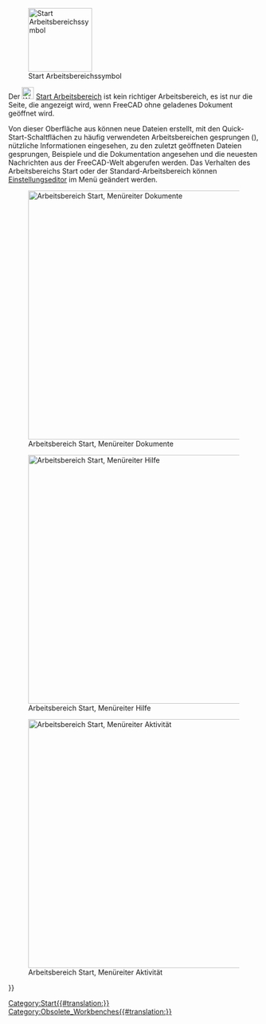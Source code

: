 <languages/>

{{Docnav/de
|
|
|IconL=
|IconR=
}}

{{VeryImportantMessage|Der '''Arbeitsbereich Start''' wird nach der Version 0.21. nicht mehr enthalten sein..<br>
Er wurde durch die Start-Seite ersetzt, auf die über das [[Std_Help_Menu/de|Menü Hilfe]] zugegriffen werden kann.}}

[[Image:Workbench_Start.svg|thumb|128px|Start Arbeitsbereichssymbol]]

Der [[Image:Workbench_Start.svg|24px]] [[Start_Workbench/de|Start Arbeitsbereich]] ist kein richtiger Arbeitsbereich, es ist nur die Seite, die angezeigt wird, wenn FreeCAD ohne geladenes Dokument geöffnet wird.

Von dieser Oberfläche aus können neue Dateien erstellt, mit den Quick-Start-Schaltflächen zu häufig verwendeten Arbeitsbereichen gesprungen ({{Version/de|1.0}}), nützliche Informationen eingesehen, zu den zuletzt geöffneten Dateien gesprungen, Beispiele und die Dokumentation angesehen und die neuesten Nachrichten aus der FreeCAD-Welt abgerufen werden. Das Verhalten des Arbeitsbereichs Start oder der Standard-Arbeitsbereich können [[Preferences_Editor/de|Einstellungseditor]] im Menü {{MenuCommand|Bearbeiten → Einstellungen → Start}} geändert werden.

[[Image:Start_Documents.png|thumb|left|500px|Arbeitsbereich Start, Menüreiter Dokumente]]

[[Image:Start_Help.png|thumb|left|500px|Arbeitsbereich Start, Menüreiter Hilfe]]

[[Image:Start_Activity.png|thumb|left|500px|Arbeitsbereich Start, Menüreiter Aktivität]]


{{Docnav/de
|
|
|IconL=
|IconR=
}}

{{Userdocnavi{{#translation:}}}}
[[Category:Start{{#translation:}}]]
[[Category:Obsolete_Workbenches{{#translation:}}]]